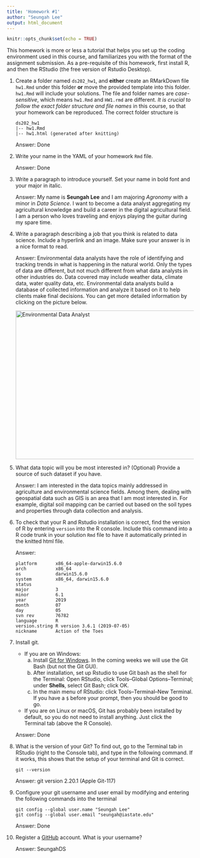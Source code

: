 ```yaml
---
title: 'Homework #1'
author: "Seungah Lee"
output: html_document
---
```


```r
knitr::opts_chunk$set(echo = TRUE)
```

This homework is more or less a tutorial that helps you set up the coding environment used in this course, and familiarizes you with the format of the assignment submission. 
As a pre-requisite of this homework, first install R, and then the RStudio (the free version of Rstudio Desktop). 

1. Create a folder named `ds202_hw1`, and **either** create an RMarkDown file `hw1.Rmd` under this folder **or** move the provided template into this folder. `hw1.Rmd` will include your solutions. The file and folder names are *case-sensitive*, which means `hw1.Rmd` and `HW1.rmd` are different. *It is crucial to follow the exact folder structure and file names* in this course, so that your homework can be reproduced. The correct folder structure is

    ```
    ds202_hw1
    |-- hw1.Rmd
    |-- hw1.html (generated after knitting)
    ```
    
    Answer: Done

2. Write your name in the YAML of your homework `Rmd` file.

    Answer: Done

3. Write a paragraph to introduce yourself. Set your name in bold font and your major in italic. 

    Answer: My name is **Seungah Lee** and I am majoring *Agronomy* with a minor in *Data Science*. I want to become a data analyst aggregating my agricultural knowledge and build a career in the digital agricultural field. I am a person who loves traveling and enjoys playing the guitar during my spare time.
    
4. Write a paragraph describing a job that you think is related to data science. Include a hyperlink and an image. Make sure your answer is in a nice format to read. 

    Answer: Environmental data analysts have the role of identifying and tracking trends in what is happening in the natural world. Only the types of data are different, but not much different from what data analysts in other industries do. Data covered may include weather data, climate data, water quality data, etc. Environmental data analysts build a database of collected information and analyze it based on it to help clients make final decisions. You can get more detailed information by clicking on the picture below.
    
    <a href="https://www.theglobeandmail.com/report-on-business/careers/management/i-want-to-be-an-environmental-data-analyst-what-will-my-salary-be/article37092339/"><img src="https://www.theglobeandmail.com/resizer/bVub2POoxeXHrkyKAiGC3YBBQkI=/480x0/filters:quality(80)/arc-anglerfish-tgam-prod-tgam.s3.amazonaws.com/public/L7BNO2FXBZFKJDGVGTYCMUNR2Q.jpg" title="Environmental Data Analyst" width="600" height="400" /></a> 
  
5. What data topic will you be most interested in? (Optional) Provide a source of such dataset if you have.

    Answer: I am interested in the data topics mainly addressed in agriculture and environmental science fields. Among them, dealing with geospatial data such as GIS is an area that I am most interested in. For example, digital soil mapping can be carried out based on the soil types and properties through data collection and analysis.
  
6. To check that your R and Rstudio installation is correct, find the version of R by entering `version` into the R console. Include this command into a R code trunk in your solution `Rmd` file to have it automatically printed in the knitted html file. 

    Answer: 
    
     ```
    platform       x86_64-apple-darwin15.6.0  
    arch           x86_64  
    os             darwin15.6.0    
    system         x86_64, darwin15.6.0   
    status                         
    major          3
    minor          6.1
    year           2019 
    month          07   
    day            05
    svn rev        76782  
    language       R 
    version.string R version 3.6.1 (2019-07-05)
    nickname       Action of the Toes  
    ```
  
7. Install git. 
    - If you are on Windows: 
        a. Install [Git for Windows](https://gitforwindows.org/). In the coming weeks we will use the Git Bash (but not the Git GUI). 
        b. After installation, set up Rstudio to use Git bash as the shell for the Terminal: Open RStudio, click Tools--Global Options--Terminal; under **Shells**, select Git Bash; click OK. 
        c. In the main menu of RStudio: click Tools--Terminal--New Terminal. If you have a `$` before your prompt, then you should be good to go.
    - If you are on Linux or macOS, Git has probably been installed by default, so you do not need to install anything. Just click the Terminal tab (above the R Console).

    Answer: Done
  
8. What is the version of your Git? To find out, go to the Terminal tab in RStudio (right to the Console tab), and type in the following command. If it works, this shows that the setup of your terminal and Git is correct. 
<!-- Then explore the bash command line and Git. -->

    ```
    git --version
    ```

    Answer: git version 2.20.1 (Apple Git-117)
  
9. Configure your git username and user email by modifying and entering the following commands into the terminal

    ```
    git config --global user.name "Seungah Lee"
    git config --global user.email "seungah@iastate.edu"
    ```

    Answer: Done
  

10. Register a [GitHub](https://www.github.com) account. What is your username?

    Answer: SeungahDS